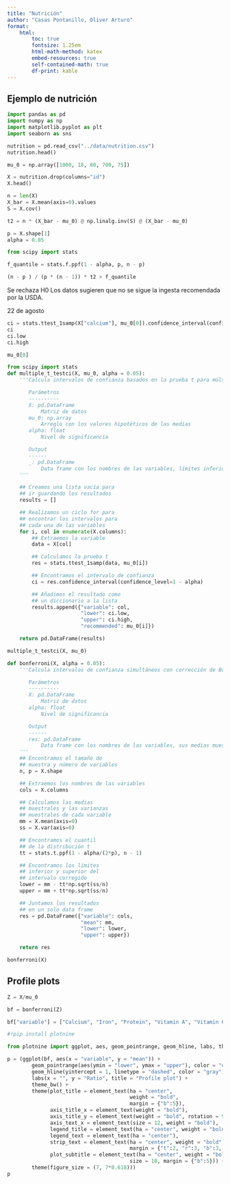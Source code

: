 ```yaml
---
title: "Nutrición"
author: "Casas Pontanillo, Oliver Arturo"
format: 
    html:
        toc: true
        fontsize: 1.25em
        html-math-method: katex
        embed-resources: true
        self-contained-math: true
        df-print: kable
---
```


## Ejemplo de nutrición

```python
import pandas as pd
import numpy as np
import matplotlib.pyplot as plt
import seaborn as sns
```

```python
nutrition = pd.read_csv("../data/nutrition.csv")
nutrition.head()
```

```python
mu_0 = np.array([1000, 18, 80, 700, 75])
```

```python
X = nutrition.drop(columns="id")
X.head()
```

```python
n = len(X)
X_bar = X.mean(axis=0).values
S = X.cov()
```

```python
t2 = n * (X_bar - mu_0) @ np.linalg.inv(S) @ (X_bar - mu_0)
```

```python
p = X.shape[1]
alpha = 0.05
```

```python
from scipy import stats

f_quantile = stats.f.ppf(1 - alpha, p, n - p)
```

```python
(n - p ) / (p * (n - 1)) * t2 > f_quantile
```
Se rechaza H0
Los datos sugieren que no se sigue la ingesta recomendada por la USDA.


22 de agosto


```python
ci = stats.ttest_1samp(X["calcium"], mu_0[0]).confidence_interval(confidence_level = 0.95)
ci
ci.low
ci.high
```

```python
mu_0[0]
```

```python
from scipy import stats
def multiple_t_testci(X, mu_0, alpha = 0.05):
    '''Calcula intervalos de confianza basados en la prueba t para múltiples variables

       Parámetros
       ----------
       X: pd.DataFrame
           Matriz de datos
       mu_0: np.array
           Arreglo con los valores hipotéticos de las medias
       alpha: float
           Nivel de significancia

       Output
       ------
       _: pd.DataFrame
           Data frame con los nombres de las variables, límites inferior y superior del intervalo de confianza y valor de la media hipotética
    '''

    ## Creamos una lista vacía para
    ## ir guardando los resultados
    results = []

    ## Realizamos un ciclo for para
    ## encontrar los intervalos para
    ## cada una de las variables
    for i, col in enumerate(X.columns):
        ## Extraemos la variable
        data = X[col]

        ## Calculamos la prueba t
        res = stats.ttest_1samp(data, mu_0[i])

        ## Encontramos el intervalo de confianza
        ci = res.confidence_interval(confidence_level=1 - alpha)

        ## Añadimos el resultado como
        ## un diccionario a la lista
        results.append({"variable": col,
                        "lower": ci.low,
                        "upper": ci.high,
                        "recommended": mu_0[i]})

    return pd.DataFrame(results)
```

```python
multiple_t_testci(X, mu_0)
```

```python
def bonferroni(X, alpha = 0.05):
    '''Calcula intervalos de confianza simultáneos con corrección de Bonferroni

       Parámetros
       ----------
       X: pd.DataFrame
           Matriz de datos
       alpha: float
           Nivel de significancia

       Output
       ------
       res: pd.DataFrame
           Data frame con los nombres de las variables, sus medias muestrales y los límites inferior y superior del intervalo de confianza con corrección de Bonferroni
    '''
    ## Encontramos el tamaño de
    ## muestra y número de variables
    n, p = X.shape

    ## Extraemos los nombres de las variables
    cols = X.columns

    ## Calculamos las medias
    ## muestrales y las varianzas
    ## muestrales de cada variable
    mm = X.mean(axis=0)
    ss = X.var(axis=0)

    ## Encontramos el cuantil
    ## de la distribución t
    tt = stats.t.ppf(1 - alpha/(2*p), n - 1)

    ## Encontramos los límites
    ## inferior y superior del
    ## intervalo corregido
    lower = mm - tt*np.sqrt(ss/n)
    upper = mm + tt*np.sqrt(ss/n)

    ## Juntamos los resultados
    ## en un solo data frame
    res = pd.DataFrame({"variable": cols,
                        "mean": mm,
                        "lower": lower,
                        "upper": upper})

    return res
```

```python
bonferroni(X)
```

## Profile plots

```python
Z = X/mu_0
```

```python
bf = bonferroni(Z)
```

```python
bf["variable"] = ["Calcium", "Iron", "Protein", "Vitamin A", "Vitamin C"]
```

```python
#!pip install plotnine
```

```python
from plotnine import ggplot, aes, geom_pointrange, geom_hline, labs, theme_bw, theme, element_text, ggsave
```

```python
p = (ggplot(bf, aes(x = "variable", y = "mean")) +
        geom_pointrange(aes(ymin = "lower", ymax = "upper"), color = "dodgerblue") +
        geom_hline(yintercept = 1, linetype = "dashed", color = "gray") +
        labs(x = "", y = "Ratio", title = "Profile plot") +
        theme_bw() +
        theme(plot_title = element_text(ha = "center",
                                        weight = "bold",
                                        margin = {"b":5}),
              axis_title_x = element_text(weight = "bold"),
              axis_title_y = element_text(weight = "bold", rotation = 90),
              axis_text_x = element_text(size = 12, weight = "bold"),
              legend_title = element_text(ha = "center", weight = "bold"),
              legend_text = element_text(ha = "center"),
              strip_text = element_text(ha = "center", weight = "bold",
                                        margin = {"t":2, "r":3, "b":3, "l":3}),
              plot_subtitle = element_text(ha = "center", weight = "bold",
                                        size = 10, margin = {"b":5})) +
        theme(figure_size = (7, 7*0.618)))
p
```